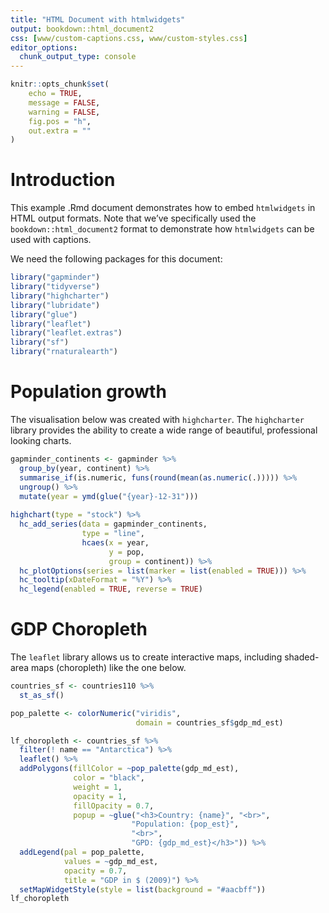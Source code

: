 ```yaml
---
title: "HTML Document with htmlwidgets"
output: bookdown::html_document2
css: [www/custom-captions.css, www/custom-styles.css]
editor_options: 
  chunk_output_type: console
---
```


```r
knitr::opts_chunk$set(
	echo = TRUE,
	message = FALSE,
	warning = FALSE,
	fig.pos = "h",
	out.extra = ""
)
```

# Introduction

This example .Rmd document demonstrates how to embed `htmlwidgets` in HTML output formats. Note that we've specifically used the `bookdown::html_document2` format to demonstrate how `htmlwidgets` can be used with captions.

We need the following packages for this document:

```r
library("gapminder")
library("tidyverse")
library("highcharter")
library("lubridate")
library("glue")
library("leaflet")
library("leaflet.extras")
library("sf")
library("rnaturalearth")
```

# Population growth

The visualisation below was created with `highcharter`. The `highcharter` library provides the ability to create a wide range of beautiful, professional looking charts. 

```r
gapminder_continents <- gapminder %>%
  group_by(year, continent) %>%
  summarise_if(is.numeric, funs(round(mean(as.numeric(.))))) %>%
  ungroup() %>%
  mutate(year = ymd(glue("{year}-12-31")))
  
highchart(type = "stock") %>%
  hc_add_series(data = gapminder_continents,
                type = "line",
                hcaes(x = year,
                      y = pop,
                      group = continent)) %>%
  hc_plotOptions(series = list(marker = list(enabled = TRUE))) %>%
  hc_tooltip(xDateFormat = "%Y") %>%
  hc_legend(enabled = TRUE, reverse = TRUE)
```

# GDP Choropleth

The `leaflet` library allows us to create interactive maps, including shaded-area maps (choropleth) like the one below.

```r
countries_sf <- countries110 %>%
  st_as_sf()

pop_palette <- colorNumeric("viridis",
                            domain = countries_sf$gdp_md_est)

lf_choropleth <- countries_sf %>%
  filter(! name == "Antarctica") %>%
  leaflet() %>%
  addPolygons(fillColor = ~pop_palette(gdp_md_est),
              color = "black",
              weight = 1,
              opacity = 1,
              fillOpacity = 0.7,
              popup = ~glue("<h3>Country: {name}", "<br>",
                           "Population: {pop_est}",
                           "<br>",
                           "GPD: {gdp_md_est}</h3>")) %>%
  addLegend(pal = pop_palette,
            values = ~gdp_md_est,
            opacity = 0.7,
            title = "GDP in $ (2009)") %>%
  setMapWidgetStyle(style = list(background = "#aacbff"))
lf_choropleth
```



